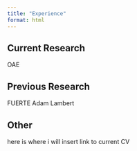 ```yaml
---
title: "Experience"
format: html
---
```


## Current Research
OAE

## Previous Research
FUERTE
Adam Lambert

## Other
here is where i will insert link to current CV
